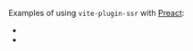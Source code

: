 
Examples of using `vite-plugin-ssr` with [Preact](https://preactjs.com/):
- <RepoLink path='/examples/preact-server-routing' />
- <RepoLink path='/examples/preact-client-routing' />
